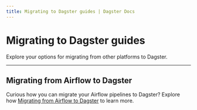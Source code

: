 ```yaml
---
title: Migrating to Dagster guides | Dagster Docs
---
```


# Migrating to Dagster guides

Explore your options for migrating from other platforms to Dagster.

---

## Migrating from Airflow to Dagster

Curious how you can migrate your Airflow pipelines to Dagster? Explore how [Migrating from Airflow to Dagster](/guides/migrations/migrating-airflow-to-dagster) to learn more.
